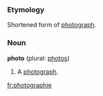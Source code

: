 ===Etymology===
Shortened form of [[photograph]].

===Noun===
'''photo''' (plural: [[photos]])

# A [[photograph]].

[[fr:photographie]]
